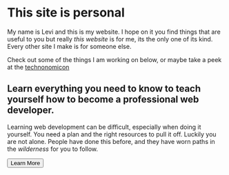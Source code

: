 <Content>

# This site is personal

My name is Levi and this is my website. I hope on it you find things that are
useful to you but really _this website_ is for me, its the only one of its kind.
Every other site I make is for someone else.

Check out some of the things I am working on below,
or maybe take a peek at the [technonomicon](https://notes.technomancy.dev/)

<Card>

## Learn everything you need to know to teach yourself how to become a professional web developer.

Learning web development can be difficult, especially when doing it
yourself. You need a plan and the right resources to pull it off.
Luckily you are not alone. People have done this before, and they have
worn paths in the _wilderness_ for you to follow.

<Button href="/teach-yourself">
  Learn More
</Button>
</Card>

</Content>

